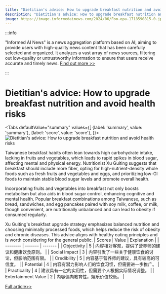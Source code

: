 ```yaml
---
title: "Dietitian's advice: How to upgrade breakfast nutrition and avoid health risks"
description: "Dietitian's advice: How to upgrade breakfast nutrition and avoid health risks"
image: https://image.informedainews.com/2024/06/Foo-opa-1718590815-0.jpg
---
```



:::info

"Informed AI News" is a news aggregation platform based on AI, aiming to provide users with high-quality news content that has been carefully selected and organized. It analyzes a vast array of news sources, filtering out low-quality or untrustworthy information to ensure that users receive accurate and timely news.  [Find out more >>](/)

:::

# Dietitian's advice: How to upgrade breakfast nutrition and avoid health risks


<Tabs
	defaultValue="summary"
	values={[
	{label: 'summary', value: 'summary'},
	{label: 'score', value: 'score'},
]}>
<TabItem value="summary">
<img
  src="https://image.informedainews.com/2024/06/Foo-opa-1718590815-0.jpg"
  alt="Dietitian's advice: How to upgrade breakfast nutrition and avoid health risks"
/>



Taiwanese breakfast habits often lean towards high carbohydrate intake, lacking in fruits and vegetables, which leads to rapid spikes in blood sugar, affecting mental and physical energy. Nutritionist Xu Guiting suggests that breakfast should include more fiber, opting for high-nutrient-density whole foods such as fresh fruits and vegetables and eggs, and prioritizing low-GI foods to maintain stable blood sugar levels and promote overall health.

Incorporating fruits and vegetables into breakfast not only boosts metabolism but also aids in blood sugar control, enhancing cognitive and mental health. Popular breakfast combinations among Taiwanese, such as bread, sandwiches, and egg pancakes paired with soy milk, coffee, or milk, though convenient, are nutritionally unbalanced and can lead to obesity if consumed regularly.

Xu Guiting's breakfast upgrade strategy emphasizes balanced nutrition and choosing minimally processed foods, which helps reduce the risk of obesity and chronic diseases. This advice aligns with healthy eating principles and is worth considering for the general public.
</TabItem>
<TabItem value="score">
	| Scores     | Value   | Explanation |
	| -------- | ------- | ------- |
	| Objectivity  | 5    | 内容相对客观，提供了营养师的建议和健康饮食原则。    |
	| Social Impact | 3     | 内容引发了一些关于健康饮食的讨论，但影响范围有限。    |
	| Credibility    | 5    | 内容基于营养师的建议，具有较高的可信度。    |
	| Potential    | 4    | 内容有潜力影响人们的饮食习惯，但需要进一步推广。    |
	| Practicality    | 4    | 建议具有一定的实用性，但需要个人根据实际情况调整。    |
	| Entertainment Value    | 2    | 内容偏向教育性，娱乐价值较低。    |
</TabItem>
</Tabs>

[Full article>>](https://today.line.me/tw/v2/article/yzgB7Mz)
